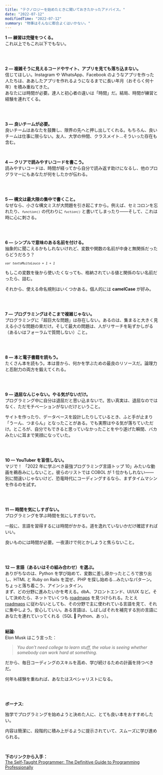 ```yaml
---
title: "テクノロジーを始めたときに聞いておきたかったアドバイス。"
date: "2022-07-12"
modifiedTime: "2022-07-12"
summary: "物事はそんなに都合よくはいかない。"
---
```


**1 — 練習は完璧をつくる。**<br />
これ以上でもこれ以下でもない。

<br />
<br />

**2 — 複雑そうに見えるコードやサイト、アプリを見ても落ち込まない。**<br />
信じてほしい。Instagram や WhatsApp、Facebook のようなアプリを作った人たちは、ああしたアプリを作れるようになるまでに長い年月（おそらく何十年）を積み重ねてきた。<br />
あなたには時間が必要。達人と初心者の違いは「時間」だ。結局、時間が練習と経験を連れてくる。

<br />
<br />

**3 — 良いチームが必要。**<br />
良いチームはあなたを鼓舞し、限界の先へと押し出してくれる。もちろん、良いチームは仕事に限らない。友人、大学の仲間、クラスメイト…そういった存在も含む。

<br />

**4 — クリアで読みやすいコードを書こう。**<br />
読みやすいコードは、時間が経ってから自分で読み返す助けになるし、他のプログラマーにもあなたが何をしたかが伝わる。

<br />
<br />

**5 — 構文は最大限の集中で書くこと。**<br />
なぜなら、小さな構文ミスが大問題を引き起こすから。例えば、セミコロンを忘れたり、_<code>`function()`</code>_ の代わりに _<code>`fuction()`</code>_ と書いてしまったり——そして、これは時に心に刺さる。

<br />
<br />

**6 — シンプルで意味のある名前を付ける。**<br />
抽象的に聞こえるかもしれないけれど、変数や関数の名前が中身と無関係だったらどうだろう？

_<code>`var textoMuitoLouco = 1 + 1`</code>_

もしこの変数を後から使いたくなっても、格納されている値と関係のない名前だったら、詰む。

それから、使える命名規則はいくつかある。個人的には **camelCase** が好み。

<br />
<br />

**7 — プログラミングはそこまで複雑じゃない。**<br />
プログラミングに「超巨大な問題」は存在しない。あるのは、集まると大きく見える小さな問題の束だけ。そして最大の問題は、人がリサーチを恥ずかしがる（あるいはフォーラムで質問しない）こと。

<br />
<br />

**8 — 本と電子書籍を読もう。**<br />
たくさん本を読もう。本は昔から、何かを学ぶための最良のリソースだ。論理力と忍耐力の両方を鍛えてくれる。

<br />
<br />

**9 — 退屈なんじゃない。やる気がないだけ。**<br />
プログラミング中に自分は退屈だと思い込まないで。苦い真実は、退屈なのではなく、ただモチベーションがないだけということ。

サイトを作ったり、データベースを設計したりしているとき、ふと手が止まり「うーん、つまらん」となったことがある。でも実際はやる気が落ちていただけ。ところが、自分でもできると思っていなかったことをやり遂げた瞬間、バカみたいに耳まで笑顔になっていた。

<br />
<br />

**10 — YouTuber を盲信しない。**<br />
マジで！ 「2022 年に学ぶべき最強プログラミング言語トップ 10」みたいな動画を鵜呑みにしないこと。彼らのリストでは COBOL が 1 位かもしれない——別に間違いじゃないけど、恐竜時代にコーディングするなら、まずタイムマシンを作るのを試す。

<br />
<br />

**11 — 時間を気にしすぎない。**<br />
プログラミングを学ぶ時間を気にしすぎないで。

一般に、言語を習得するには時間がかかる。道を逸れていないかだけ確認すればいい。

良いものには時間が必要。一夜漬けで何とかしようと焦らないこと。

<br />
<br />

**12 — 言語（あるいはその組み合わせ）を選ぶ。**<br />
ありがちなのは、Python を学び始めて、変数に差し掛かったところで放り出し、HTML と Ruby on Rails を混ぜ、PHP を探し始める…みたいなパターン。ちょっと落ち着こう、アインシュタイン。<br />
まず、どの分野に進みたいかを考える。dbA、フロントエンド、UI/UX など。そして決めたら、ネットでいくつも [roadmaps](https://roadmap.sh/ 'roadmaps') を見つけられる。たとえ [roadmaps](https://roadmap.sh/ 'roadmaps') に従わないとしても、その分野で主に使われている言語を見て、それに集中しよう。安心していい。ある言語は、しばしばそれを補完する別の言語にあなたを連れていってくれる（SQL 💚 Python、あっ）。<br /><br />

**結論:**<br />
Elon Musk はこう言った：<br />

> _You don’t need college to learn stuff, the value is seeing whether somebody can work hard at something._

だから、毎日コーディングのスキルを高め、学び続けるための計画を持つべきだ。

何年も経験を重ねれば、あなたはスペシャリストになる。

<br />
<br />

**ボーナス:**

独学でプログラミングを始めようと決めた人に、とても良い本をおすすめしたい。

内容は簡潔に、段階的に積み上がるように提示されていて、スムーズに学び進められる。

<br />

**下のリンクから入手：**<br />
[The Self-Taught Programmer: The Definitive Guide to Programming Professionally](https://amzn.to/2HKwDRZ 'The Self-Taught Programmer: The Definitive Guide to Programming Professionally')
